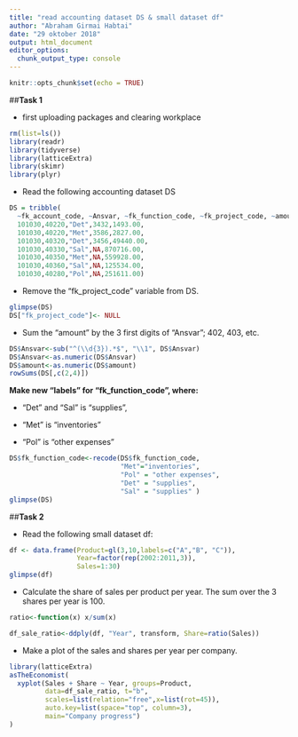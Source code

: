 ```yaml
---
title: "read accounting dataset DS & small dataset df"
author: "Abraham Girmai Habtai"
date: "29 oktober 2018"
output: html_document
editor_options: 
  chunk_output_type: console
---
```


```r
knitr::opts_chunk$set(echo = TRUE)
```

##**Task 1**
 
 * first uploading packages and clearing workplace
```r
rm(list=ls())
library(readr)
library(tidyverse)
library(latticeExtra)
library(skimr)
library(plyr)

```
 
* Read the following accounting dataset DS
```r
DS = tribble(
  ~fk_account_code, ~Ansvar, ~fk_function_code, ~fk_project_code, ~amount,
  101030,40220,"Det",3432,1493.00,
  101030,40220,"Met",3586,2827.00,
  101030,40320,"Det",3456,49440.00,
  101030,40330,"Sal",NA,870716.00,
  101030,40350,"Met",NA,559928.00,
  101030,40360,"Sal",NA,125534.00,
  101030,40280,"Pol",NA,251611.00)
```

 * Remove the "fk_project_code" variable from DS.
```r
glimpse(DS)
DS["fk_project_code"]<- NULL
```
 
 * Sum the "amount" by the 3 first digits of "Ansvar"; 402, 403, etc.
```r
DS$Ansvar<-sub("^(\\d{3}).*$", "\\1", DS$Ansvar)
DS$Ansvar<-as.numeric(DS$Ansvar)
DS$amount<-as.numeric(DS$amount)
rowSums(DS[,c(2,4)])
```
 
 **Make new "labels" for "fk_function_code", where:**

 * "Det" and "Sal" is "supplies",

 * "Met" is "inventories"
  
 * "Pol" is "other expenses"
```r
DS$fk_function_code<-recode(DS$fk_function_code,
                            "Met"="inventories",
                            "Pol" = "other expenses", 
                            "Det" = "supplies",
                            "Sal" = "supplies" )
glimpse(DS)
```
 
 ##**Task 2**

* Read the following small dataset df:
```r
df <- data.frame(Product=gl(3,10,labels=c("A","B", "C")), 
                 Year=factor(rep(2002:2011,3)), 
                 Sales=1:30)
glimpse(df)
```

 * Calculate the share of sales per product per year. The sum over the 3 shares per year is 100.
```r
ratio<-function(x) x/sum(x)

df_sale_ratio<-ddply(df, "Year", transform, Share=ratio(Sales))
```
 
 * Make a plot of the sales and shares per year per company.
```r
library(latticeExtra)
asTheEconomist(
  xyplot(Sales + Share ~ Year, groups=Product, 
         data=df_sale_ratio, t="b", 
         scales=list(relation="free",x=list(rot=45)), 
         auto.key=list(space="top", column=3),
         main="Company progress")
)
```
 
 